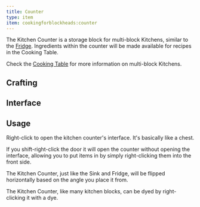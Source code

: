 ```yaml
---
title: Counter
type: item
item: cookingforblockheads:counter
---
```


The Kitchen Counter is a storage block for multi-block Kitchens, similar to the [Fridge](fridge).
Ingredients within the counter will be made available for recipes in the Cooking Table.

Check the [Cooking Table](cooking_table) for more information on multi-block Kitchens.

## Crafting

<CraftingRecipe recipe="cookingforblockheads:kitchen_counter"/>

## Interface

<InterfaceScreen screen={counterImage.src}>
  <InterfaceArea x="12" y="32" width="328" height="112" name="Storage" color="lime"/>
  <InterfaceArea x="12" y="166" width="328" height="112" name="Player Inventory" color="purple"/>
  <InterfaceArea x="12" y="282" width="328" height="40" name="Player Hotbar" color="purple"/>
</InterfaceScreen>

## Usage

Right-click to open the kitchen counter's interface. It's basically like a chest.

If you shift-right-click the door it will open the counter without opening the interface, allowing you to put items in by simply right-clicking them into the front side.

The Kitchen Counter, just like the Sink and Fridge, will be flipped horizontally based on the angle you place it from.

The Kitchen Counter, like many kitchen blocks, can be dyed by right-clicking it with a dye.